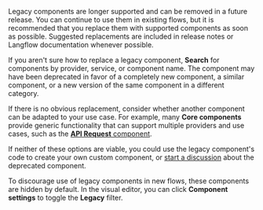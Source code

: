 
Legacy components are longer supported and can be removed in a future release.
You can continue to use them in existing flows, but it is recommended that you replace them with supported components as soon as possible.
Suggested replacements are included in release notes or Langflow documentation whenever possible.

If you aren't sure how to replace a legacy component, <Icon name="Search" aria-hidden="true" /> **Search** for components by provider, service, or component name.
The component may have been deprecated in favor of a completely new component, a similar component, or a new version of the same component in a different category.

If there is no obvious replacement, consider whether another component can be adapted to your use case.
For example, many <Icon name="Component" aria-hidden="true" /> **Core components** provide generic functionality that can support multiple providers and use cases, such as the [**API Request** component](/components-data#api-request).

If neither of these options are viable, you could use the legacy component's code to create your own custom component, or [start a discussion](/contributing-github-issues) about the deprecated component.

To discourage use of legacy components in new flows, these components are hidden by default.
In the visual editor, you can click <Icon name="SlidersHorizontal" aria-hidden="true" /> **Component settings** to toggle the **Legacy** filter.